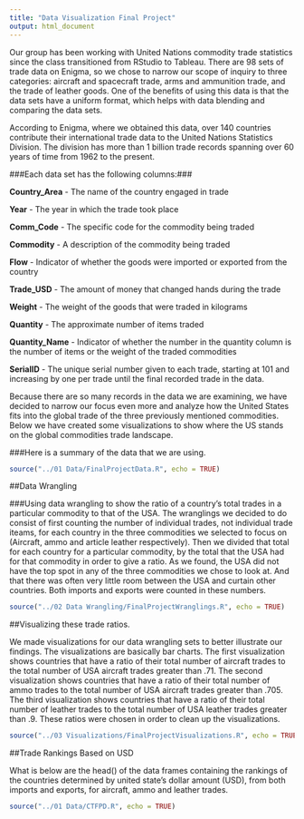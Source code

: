 ```yaml
---
title: "Data Visualization Final Project"
output: html_document
---
```


Our group has been working with United Nations commodity trade statistics since the class transitioned from RStudio to Tableau. There are 98 sets of trade data on Enigma, so we chose to narrow our scope of inquiry to three categories: aircraft and spacecraft trade, arms and ammunition trade, and the trade of leather goods. One of the benefits of using this data is that the data sets have a uniform format, which helps with data blending and comparing the data sets. 

According to Enigma, where we obtained this data, over 140 countries contribute their international trade data to the United Nations Statistics Division. The division has more than 1 billion trade records spanning over 60 years of time from 1962 to the present.

###Each data set has the following columns:###

**Country_Area** - The name of the country engaged in trade

**Year** - The year in which the trade took place

**Comm_Code** - The specific code for the commodity being traded

**Commodity** - A description of the commodity being traded

**Flow** - Indicator of whether the goods were imported or exported from the country

**Trade_USD** - The amount of money that changed hands during the trade

**Weight** - The weight of the goods that were traded in kilograms

**Quantity** - The approximate number of items traded

**Quantity_Name** - Indicator of whether the number in the quantity column is the number of items or the weight of the traded commodities

**SerialID** - The unique serial number given to each trade, starting at 101 and increasing by one per trade until the final recorded trade in the data.

Because there are so many records in the data we are examining, we have decided to narrow our focus even more and analyze how the United States fits into the global trade of the three previously mentioned commodities. Below we have created some visualizations to show where the US stands on the global commodities trade landscape.

###Here is a summary of the data that we are using.
```r
source("../01 Data/FinalProjectData.R", echo = TRUE)
```

##Data Wrangling

###Using data wrangling to show the ratio of a country's total trades in a particular commodity to that of the USA.
The wranglings we decided to do consist of first counting the number of individual trades, not individual trade iteams, for each country in the three commodities we selected to focus on (Aircraft, ammo and article leather respectively). Then we divided that total for each country for a particular commodity, by the total that the USA had for that commodity in order to give a ratio. As we found, the USA did not have the top spot in any of the three commodities we chose to look at. And that there was often very little room between the USA and curtain other countries. Both imports and exports were counted in these numbers.
```r
source("../02 Data Wrangling/FinalProjectWranglings.R", echo = TRUE)
```

##Visualizing these trade ratios.

We made visualizations for our data wrangling sets to better illustrate our findings. The visualizations are basically bar charts. The first visualization shows countries that have a ratio of their total number of aircraft trades to the total number of USA aircraft trades greater than .71. The second visualization shows countries that have a ratio of their total number of ammo trades to the total number of USA aircraft trades greater than .705. The third visualization shows countries that have a ratio of their total number of leather trades to the total number of USA leather trades greater than .9. These ratios were chosen in order to clean up the visualizations. 

```r
source("../03 Visualizations/FinalProjectVisualizations.R", echo = TRUE)
```

##Trade Rankings Based on USD

What is below are the head() of the data frames containing the rankings of the countries determined by united state's dollar amount (USD), from both imports and exports, for aircraft, ammo and leather trades.

```r
source("../01 Data/CTFPD.R", echo = TRUE)
```